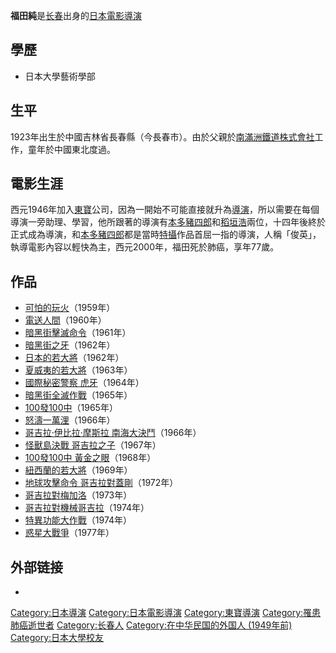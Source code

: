 {{expand|time=2010-09-17T12:38:12+00:00}}
{{Infobox entertainer
| type                    = 導演
| name                    = 福田 純 
| image                   =
| caption                 = 
| birthname               = 
| romanizedname           = Jun Fukuda
| birthdate               = {{birth date|1923|2|17}}
| birthplace              = {{CHN1912}}[[吉林省|吉林省]][[长春县|长春县]]（現[[長春市|長春市]]）
| deathdate               = {{death date and age|2000|12|3|1923|2|17|mf=y}} 
| deathplace              = {{JPN}}[[東京都|東京都]][[世田谷區|世田谷區]]
| education               = 
| restingplace            = 
| restingplacecoordinates = 
| othername               = 
| occupation              = 
| yearsactive             = 1960年至1977年
| spouse                  = 
| partner                 = 
| children                = 
| parents                 = 
| influences              = 
| influenced              = 
| famousworks             = 《[[電送人間|電送人間]]》，《[[哥吉拉對機械哥吉拉|哥吉拉對機械哥吉拉]]》
| website                 = 
| awards                  = 
}}

'''福田純'''{{BD|1923年|2月17日|2000年|12月3日|Tanaka}}是[[长春市|长春]]出身的[[日本|日本]][[電影導演|電影導演]]

==學歷==
*日本大學藝術學部

==生平==
1923年出生於中國吉林省長春縣（今長春市）。由於父親於[[南滿洲鐵道株式會社|南滿洲鐵道株式會社]]工作，童年於中國東北度過。

==電影生涯==
西元1946年加入[[東寶|東寶]]公司，因為一開始不可能直接就升為[[導演|導演]]，所以需要在每個導演一旁助理、學習，他所跟著的導演有[[本多豬四郎|本多豬四郎]]和[[稻垣浩|稻垣浩]]兩位，十四年後終於正式成為導演，和[[本多豬四郎|本多豬四郎]]都是當時[[特攝|特攝]]作品首屈一指的導演，人稱「俊英」，執導電影內容以輕快為主，西元2000年，福田死於肺癌，享年77歲。

== 作品 ==
*[[可怕的玩火|可怕的玩火]]（1959年）
*[[電送人間|電送人間]]（1960年）
*[[暗黑街擊滅命令|暗黑街擊滅命令]]（1961年）
*[[暗黑街之牙|暗黑街之牙]]（1962年）
*[[日本的若大將|日本的若大將]]（1962年）
*[[夏威夷的若大將|夏威夷的若大將]]（1963年）
*[[國際秘密警察_虎牙|國際秘密警察 虎牙]]（1964年）
*[[暗黑街全滅作戰|暗黑街全滅作戰]]（1965年）
*[[100發100中|100發100中]]（1965年）
*[[怒濤一萬浬|怒濤一萬浬]]（1966年）
*[[哥吉拉·伊比拉·摩斯拉_南海大決鬥|哥吉拉·伊比拉·摩斯拉 南海大決鬥]]（1966年）
*[[怪獸島決戰_哥吉拉之子|怪獸島決戰 哥吉拉之子]]（1967年）
*[[100發100中_黃金之眼|100發100中 黃金之眼]]（1968年）
*[[紐西蘭的若大將|紐西蘭的若大將]]（1969年）
*[[地球攻擊命令_哥吉拉對蓋剛|地球攻擊命令 哥吉拉對蓋剛]]（1972年）
*[[哥吉拉對梅加洛|哥吉拉對梅加洛]]（1973年）
*[[哥吉拉對機械哥吉拉|哥吉拉對機械哥吉拉]]（1974年）
*[[特異功能大作戰|特異功能大作戰]]（1974年）
*[[惑星大戰爭|惑星大戰爭]]（1977年）

== 外部链接 ==
* {{imdb name|id=0297974|name=福田 純}}
{{Authority control}}
{{DEFAULTSORT:Fukuda Jun}}
{{Godzilla}}
{{Mothra}}
{{變身人系列}}
{{海底軍艦}}
{{福田純監督作品}}
[[Category:日本導演|Category:日本導演]]
[[Category:日本電影導演|Category:日本電影導演]]
[[Category:東寶導演|Category:東寶導演]]
[[Category:罹患肺癌逝世者|Category:罹患肺癌逝世者]]
[[Category:长春人|Category:长春人]]
[[Category:在中华民国的外国人_(1949年前)|Category:在中华民国的外国人 (1949年前)]]
[[Category:日本大學校友|Category:日本大學校友]]